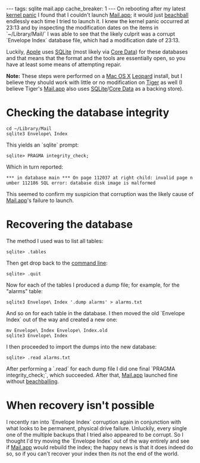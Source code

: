 ---
tags: sqlite mail.app
cache_breaker: 1
---
On rebooting after my latest [[kernel panic]] I found that I couldn't launch [[Mail.app]]; it would just [[beachball]] endlessly each time I tried to launch it. I knew the kernel panic occurred at 23:13 and by inspecting the modification dates on the items in `~/Library/Mail/` I was able to see that the likely culprit was a corrupt `Envelope Index` database file, which had a modification date of 23:13.

Luckily, [[Apple]] uses [[SQLite]] (most likely via [[Core Data]]) for these databases and that means that the format and the tools are essentially open, so you have at least some means of attempting repair.

'''Note:''' These steps were performed on a [[Mac OS X]] [[Leopard]] install, but I believe they should work with little or no modification on [[Tiger]] as well (I believe Tiger's [[Mail.app]] also uses [[SQLite]]/[[Core Data]] as a backing store).

= Checking the database integrity =

 cd ~/Library/Mail
 sqlite3 Envelope\ Index

This yields an `sqlite` prompt:

 sqlite> PRAGMA integrity_check;

Which in turn reported:

 *** in database main *** On page 112037 at right child: invalid page number 112186 SQL error: database disk image is malformed

This seemed to confirm my suspicion that corruption was the likely cause of [[Mail.app]]'s failure to launch.

= Recovering the database =

The method I used was to list all tables:

 sqlite> .tables

Then get drop back to the [[command line]]:

 sqlite> .quit

Now for each of the tables I produced a dump file; for example, for the "alarms" table:

 sqlite3 Envelope\ Index '.dump alarms' > alarms.txt

And so on for each table in the database. I then moved the old `Envelope Index` out of the way and created a new one:

 mv Envelope\ Index Envelope\ Index.old
 sqlite3 Envelope\ Index

I then proceeded to import the dumps into the new database:

 sqlite> .read alarms.txt

After performing a `.read` for each dump file I did one final `PRAGMA integrity_check;`, which succeeded. After that, [[Mail.app]] launched fine without [[beachballing]].

= When recovery isn't possible =

I recently ran into `Envelope Index` corruption again in conjunction with what looks to be permanent, physical drive failure. Unluckily, every single one of the multiple backups that I tried also appeared to be corrupt. So I thought I'd try moving the `Envelope Index` out of the way entirely and see if [[Mail.app]] would rebuild the index; the happy news is that it does indeed do so, so if you can't recover your index then its not the end of the world.
